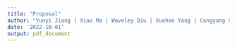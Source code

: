 ```yaml
---
title: "Proposal"
author: "Yunyi Jiang | Xiao Ma | Waveley Qiu | Xuehan Yang | Congyang Xie"
date: '2022-10-01'
output: pdf_document
---
```

